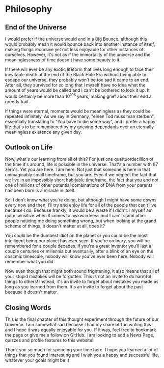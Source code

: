 
# Philosophy

<ReadingTime />

## End of the Universe
I would prefer if the universe would end in a Big Bounce, although this would probably mean it would bounce back into another instance of itself, making things recursive yet not less enjoyable for other instances of ourselves. However, it's not as if the immortality of the universe and the meaninglessness of time doesn't have some beauty to it.

If there will ever be any exotic lifeform that lives long enough to face their inevitable death at the end of the Black Hole Era without being able to escape our universe, they probably won't be too sad it came to an end. After all, they survived for so long that I myself have no idea what the amount of years would be called and I can't be bothered to look it up. It would certainly be more than $10^{106}$ years, making grief about their end a greedy trait.

If things were eternal, moments would be meaningless as they could be repeated infinitely. As we say in Germany, "einen Tod muss man sterben", essentially translating to "You have to die some way", and I prefer a happy life that's to be remembered by my grieving dependants over an eternally meaningless existence any given day.

## Outlook on Life
Now, what's our learning from all of this? For just one quattuordecillion of the time it's around, life is possible in the universe. That's a number with 87 zero's. Yet you are here. I am here. Not just that someone is here in that unimaginably small timeframe, but you are. Even if we neglect the fact that we live in an impossibly short habitable timeframe, the fact that you and not one of millions of other potential combinations of DNA from your parents has been born is a miracle in itself.

So, I don't know what you're doing, but although I might have some downs every now and then, I'll try and enjoy life for all of the people that can't live because I do. Because frankly, it would be a waste if I didn't. I myself am quite sensitive when it comes to awkwardness and I can't stand other people noticing me doing something wrong, but when looking at the grand scheme of things, it doesn't matter at all, does it? 

You could be the dumbest idiot on the planet or you could be the most intelligent being our planet has ever seen. If you're ordinary, you will be remembered for a couple decades, if you're a great inventor you'll last a couple centuries or millennia but eventually, after a blink of an eye on the coscmic timescale, nobody will know you've ever been here. Nobody will remember what you did.

Now even though that might both sound frightening, it also means that all of your stupid mistakes will be forgotten. This is not an invite to do harmful things to others! Instead, it's an invite to forget about mistakes you made as long as you learned from them. It's an invite to forget about the past because it doesn't matter.

## Closing Words
This is the final chapter of this thought experiment through the future of our Universe. I am somewhat sad because I had my share of fun writing this and I hope it was equally enjoyable for you. If it was, feel free to bookmark the page or give me a follow on GitHub. I am looking to add a News Page, quizzes and profile features to this website!

Thank you so much for spending your time here. I hope you learned a lot of things that you found interesting and I wish you a happy and successful life, whatever your goals might be :)


<Analytics />